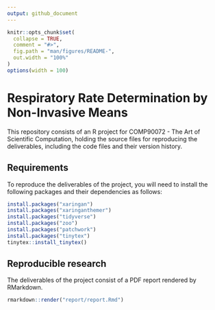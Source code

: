 ```yaml
---
output: github_document
---
```


<!-- README.md is generated from README.Rmd. Please edit that file -->

```r
knitr::opts_chunk$set(
  collapse = TRUE,
  comment = "#>",
  fig.path = "man/figures/README-",
  out.width = "100%"
)
options(width = 100)
```

# Respiratory Rate Determination by Non-Invasive Means

This repository consists of an R project for COMP90072 - The Art of Scientific Computation, holding the source files for reproducing the deliverables, including the code files and their version history.

## Requirements

To reproduce the deliverables of the project, you will need to install the following packages and their dependencies as follows:

```r
install.packages("xaringan")
install.packages("xaringanthemer")
install.packages("tidyverse")
install.packages("zoo")
install.packages("patchwork")
install.packages("tinytex")
tinytex::install_tinytex()
```

## Reproducible research

The deliverables of the project consist of a PDF report rendered by RMarkdown.

```r
rmarkdown::render("report/report.Rmd")
```
